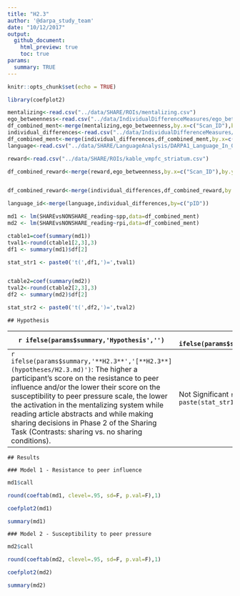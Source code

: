 ```yaml
---
title: "H2.3"
author: '@darpa_study_team'
date: "10/12/2017"
output: 
  github_document:
    html_preview: true
    toc: true
params:
  summary: TRUE
---
```


```r
knitr::opts_chunk$set(echo = TRUE)

library(coefplot2)

```

```r
mentalizing<-read.csv("../data/SHARE/ROIs/mentalizing.csv")
ego_betweenness<-read.csv("../data/IndividualDifferenceMeasures/ego_betweeness_groups.csv")
df_combined_ment<-merge(mentalizing,ego_betweenness,by.x=c("Scan_ID"),by.y=c("pID"))
individual_differences<-read.csv("../data/IndividualDifferenceMeasures/DARPA1_Complete_Survey_Data_Scales_updated.csv")
df_combined_ment<-merge(individual_differences,df_combined_ment,by.x=c("pID"),by.y=c("Scan_ID"))
language<-read.csv("../data/SHARE/LanguageAnalysis/DARPA1_Language_In_Out_LIWC.csv")

reward<-read.csv("../data/SHARE/ROIs/kable_vmpfc_striatum.csv")

df_combined_reward<-merge(reward,ego_betweenness,by.x=c("Scan_ID"),by.y=c("pID"))


df_combined_reward<-merge(individual_differences,df_combined_reward,by.x=c("pID"),by.y=c("Scan_ID"))

language_id<-merge(language,individual_differences,by=c("pID"))
```



```r

md1 <- lm(SHAREvsNONSHARE_reading~spp,data=df_combined_ment)
md2 <- lm(SHAREvsNONSHARE_reading~rpi,data=df_combined_ment)

ctable1=coef(summary(md1))
tval1<-round(ctable1[2,3],3)
df1 <- summary(md1)$df[2]

stat_str1 <- paste0('t(',df1,')=',tval1)


ctable2=coef(summary(md2))
tval2<-round(ctable2[2,3],3)
df2 <- summary(md2)$df[2]

stat_str2 <- paste0('t(',df2,')=',tval2)
```


```asis

## Hypothesis

```


| `r ifelse(params$summary,'Hypothesis','') ` |  `r ifelse(params$summary,'Result','') ` |
| --------------------------------------------------- | --- |
| `r ifelse(params$summary,'**H2.3**','[**H2.3**](hypotheses/H2.3.md)')`: The higher a participant’s score on the resistance to peer influence and/or the lower their score on the susceptibility to peer pressure scale, the lower the activation in the mentalizing system while reading article abstracts and while making sharing decisions in Phase 2 of the Sharing Task (Contrasts: sharing vs. no sharing conditions). | Not Significant `r paste(stat_str1,stat_str2)` |



```asis
## Results

### Model 1 - Resistance to peer influence

```


```r

md1$call

round(coeftab(md1, clevel=.95, sd=F, p.val=F),1)

coefplot2(md1)
```


```r
summary(md1)
```



```asis

### Model 2 - Susceptibility to peer pressure

```


```r
md2$call

round(coeftab(md2, clevel=.95, sd=F, p.val=F),1)

coefplot2(md2)
```


```r
summary(md2)
```
